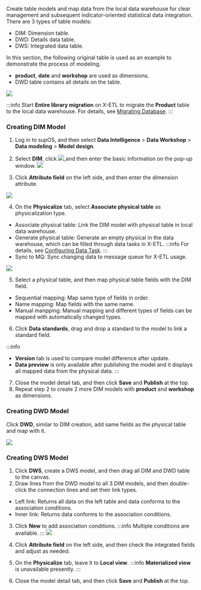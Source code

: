 Create table models and map data from the local data warehouse for clear management and subsequent indicator-oriented statistical data integration.
There are 3 types of table models:
- DIM: Dimension table.
- DWD: Details data table.
- DWS: Integrated data table.

In this section, the following original table is used as an example to demonstrate the process of modeling.
- **product**, **date** and **workshop** are used as dimensions.
- DWD table contains all details on the table.

![](https://wordpressfreezonex.oss-accelerate.aliyuncs.com/supDAM/36.png)

:::info
Start **Entire library migration** on X-ETL to migrate the **Product** table to the local data warehouse. For details, see <a href="../../Using supETL/Migrating Database">Migrating Database</a>.
:::

### Creating DIM Model
1. Log in to supOS, and then select **Data Intelligence** > **Data Workshop** > **Data modeling** > **Model design**.
2. Select **DIM**, click ![](https://wordpressfreezonex.oss-accelerate.aliyuncs.com/supDAM/34.png),and then enter the basic information on the pop-up window.
![](https://wordpressfreezonex.oss-accelerate.aliyuncs.com/supDAM/37.png)

3. Click <b>Attribute field</b> on the left side, and then enter the dimension attribute.

![](https://wordpressfreezonex.oss-accelerate.aliyuncs.com/supDAM/38.png)

4. On the <b>Physicalize</b> tab, select <b>Associate physical table</b> as physicalization type.

- Associate physical table: Link the DIM model with physical table in local data warehouse.
- Generate physical table: Generate an empty physical in the data warehouse, which can be filled through data tasks in X-ETL.
:::info
For details, see <a href="../../Using supETL/Configuring Data Task">Configuring Data Task</a>.
:::
- Sync to MQ: Sync changing data to message queue for X-ETL usage.

![](https://wordpressfreezonex.oss-accelerate.aliyuncs.com/supDAM/39.png)

5. Select a physical table, and then map physical table fields with the DIM field.

- Sequential mapping: Map same type of fields in order.
- Name mapping: Map fields with the same name.
- Manual manpping: Manual mapping and different types of fields can be mapped with automatically changed types.

6. Click <b>Data standards</b>, drag and drop a standard to the model to link a standard field.

:::info
- **Version** tab is used to compare model difference after update.
- **Data preview** is only available after publishing the model and it displays all mapped data from the physical data.
:::

7. Close the model detail tab, and then click **Save** and **Publish** at the top.
8. Repeat step 2 to create 2 more DIM models with **product** and **workshop** as dimensions.

### Creating DWD Model
Click **DWD**, similar to DIM creation, add same fields as the physical table and map with it.

![](https://wordpressfreezonex.oss-accelerate.aliyuncs.com/supDAM/40.png)

### Creating DWS Model
1. Click **DWS**, create a DWS model, and then drag all DIM and DWD table to the canvas.
2. Draw lines from the DWD model to all 3 DIM models, and then double-click the connection lines and set their link types.
- Left link: Returns all data on the left table and data conforms to the association conditions.
- Inner link: Returns data conforms to the association conditions.
3. Click **New** to add association conditions.
:::info
Multiple conditions are available.
:::
![](https://wordpressfreezonex.oss-accelerate.aliyuncs.com/supDAM/41.png)

4. Click <b>Attribute field</b> on the left side, and then check the integrated fields and adjust as needed.
5. On the <b>Physicalize</b> tab, leave it to <b>Local view</b>.
:::info
**Materialized view** is unavailable presently.
:::
6. Close the model detail tab, and then click **Save** and **Publish** at the top.